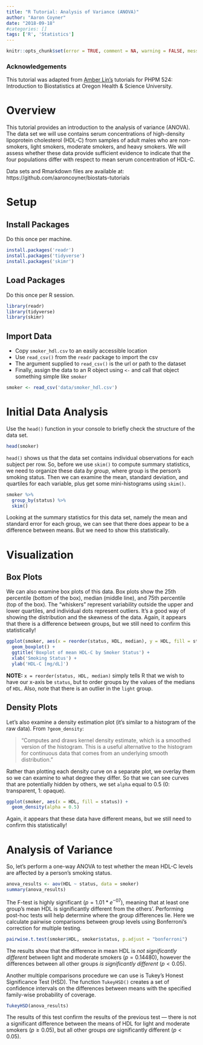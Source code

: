 ```yaml
---
title: "R Tutorial: Analysis of Variance (ANOVA)"
author: "Aaron Coyner"
date: "2018-09-18"
#categories: []
tags: ['R', 'Statistics']
---
```




```r
knitr::opts_chunk$set(error = TRUE, comment = NA, warning = FALSE, message = FALSE, tidy = FALSE, echo = TRUE)
```

### Acknowledgements
This tutorial was adapted from [Amber Lin's](https://ohsu-psu-sph.org/faculty-directory/name/amber-lin/) tutorials for PHPM 524: Introduction to Biostatistics at Oregon Health & Science University.

# Overview
This tutorial provides an introduction to the analysis of variance (ANOVA).
The data set we will use contains serum concentrations of high-density lipoprotein cholesterol (HDL-C) from samples of adult males who are non-smokers, light smokers, moderate smokers, and heavy smokers.
We will assess whether these data provide sufficient evidence to indicate that the four populations differ with respect to mean serum concentration of HDL-C.  

Data sets and Rmarkdown files are available at: https://github.com/aaroncoyner/biostats-tutorials





# Setup

## Install Packages 

Do this once per machine.

```r
install.packages('readr')
install.packages('tidyverse')
install.packages('skimr')
```

## Load Packages 

Do this once per R session.

```r
library(readr)
library(tidyverse)
library(skimr)
```

## Import Data 

- Copy `smoker_hdl.csv` to an easily accessible location
- Use `read_csv()` from the `readr` package to import the csv
- The argument supplied to `read_csv()` is the url or path to the dataset
- Finally, assign the data to an R object using `<-` and call that object something simple like `smoker`

```r
smoker <- read_csv('data/smoker_hdl.csv')
```


# Initial Data Analysis

Use the `head()` function in your console to briefly check the structure of the data set.
```r
head(smoker)
```

`head()` shows us that the data set contains individual observations for each subject per row. So, before we use `skim()` to compute summary statistics, we need to organize these data *by group*, where group is the person's smoking status. Then we can examine the mean, standard deviation, and quartiles for each variable, plus get some mini-histograms using `skim()`.
```r
smoker %>%
  group_by(status) %>%
  skim()
```

Looking at the summary statistics for this data set, namely the mean and standard error for each group, we can see that there does appear to be a difference between means. But we need to show this statistically.


# Visualization

## Box Plots

We can also examine box plots of this data. Box plots show the 25th percentile (bottom of the box), median (middle line), and 75th percentile (top of the box). The "whiskers" represent variability outside the upper and lower quartiles, and individual dots represent outliers. It's a good way of showing the distribution and the skewness of the data. Again, it appears that there is a difference between groups, but we still need to confirm this statistically!

```r
ggplot(smoker, aes(x = reorder(status, HDL, median), y = HDL, fill = status)) +
  geom_boxplot() +
  ggtitle('Boxplot of mean HDL-C by Smoker Status') +
  xlab('Smoking Status') +
  ylab('HDL-C [mg/dL]')
```

**NOTE:** `x = reorder(status, HDL, median)` simply tells R that we wish to have our x-axis be `status`, but to order groups by the values of the medians of `HDL`. Also, note that there is an outlier in the `light` group.

## Density Plots
Let's also examine a density estimation plot (it's similar to a histogram of the raw data). From `?geom_density`:

> "Computes and draws kernel density estimate, which is a smoothed version of the histogram. This is a useful alternative to the histogram for continuous data that comes from an underlying smooth distribution."

Rather than plotting each density curve on a separate plot, we overlay them so we can examine to what degree they differ. So that we can see curves that are potentially hidden by others, we set `alpha` equal to 0.5 (0: transparent, 1: opaque).
```r
ggplot(smoker, aes(x = HDL, fill = status)) +
  geom_density(alpha = 0.5)
```

Again, it appears that these data have different means, but we still need to confirm this statistically!

# Analysis of Variance

So, let's perform a one-way ANOVA to test whether the mean HDL-C levels are affected by a person's smoking status.

```r
anova_results <- aov(HDL ~ status, data = smoker)
summary(anova_results)
```

The F-test is highly significant ($p=1.01 *e^{-07}$), meaning that at least one group’s mean HDL is significantly different from the others'. Performing post-hoc tests will help determine where the group differences lie. Here we calculate pairwise comparisons between group levels using Bonferroni's correction for multiple testing.

```r
pairwise.t.test(smoker$HDL, smoker$status, p.adjust = "bonferroni")
```

The results show that the difference in mean HDL is *not significantly different*
between light and moderate smokers ($p=0.14480$), however the differences between all other groups *is significantly different* ($p<0.05$). 

Another multiple comparisons procedure we can use is Tukey's Honest Significance Test (HSD). The function `TukeyHSD()` creates a set of confidence intervals on the differences between means with the specified family-wise probability of coverage.
```r
TukeyHSD(anova_results)
```

The results of this test confirm the results of the previous test &mdash; there is not a significant difference between the means of HDL for light and moderate smokers ($p \ge 0.05$), but all other groups *are* significantly different ($p<0.05$).